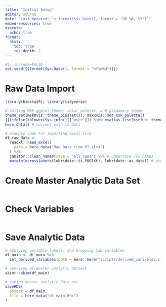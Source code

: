 ```yaml
---
title: "Initial Setup"
editor: source
date: "Last Updated: `r format(Sys.Date(), format = '%B %d, %Y')`"
embed-resources: true
execute: 
  echo: true
format:
  html:
    toc: true
    toc-depth: 2
---
```


```r
#|: include=FALSE
set.seed({{format(Sys.Date(), format = "%Y%m%d")}})
```

# Raw Data Import

```r
library(biostatR); library(tidyverse)

# setting MSK ggplot theme, color palette, and gtsummary theme
theme_set(mskRvis::theme_biostat()); mskRvis::set_msk_palette()
{{(ifelse(tolower(Sys.info()[["user"]]) %in% eval(as.list(bstfun::theme_gtsummary_msk)$name), glue::glue("theme_gtsummary_msk('{tolower(Sys.info()[['user']])}')"), "theme_gtsummary_compact()"))}}
here_data() # current path to data

# example code for importing excel file
df_raw_data <-
  readxl::read_excel(
    path = here_data("Raw Data from PI.xlsx")
  ) %>%
  janitor::clean_names(case = "all_caps") %>% # uppercase col names
  mutate(across(where(lubridate::is.POSIXt), lubridate::as_date)) # use lubridates
```

# Create Master Analytic Data Set

```r

```


# Check Variables

```r

```

# Save Analytic Data

```r
# applying variable labels, and dropping raw variables
df_main <- df_main %>%
  set_derived_variables(path = here::here("scripts/derived_variables.xlsx"))

# overview of master analytic dataset
skimr::skim(df_main)

# saving master analytic data set
saveRDS(
  object = df_main,
  file = here_data("df_main.Rds")
)
```
